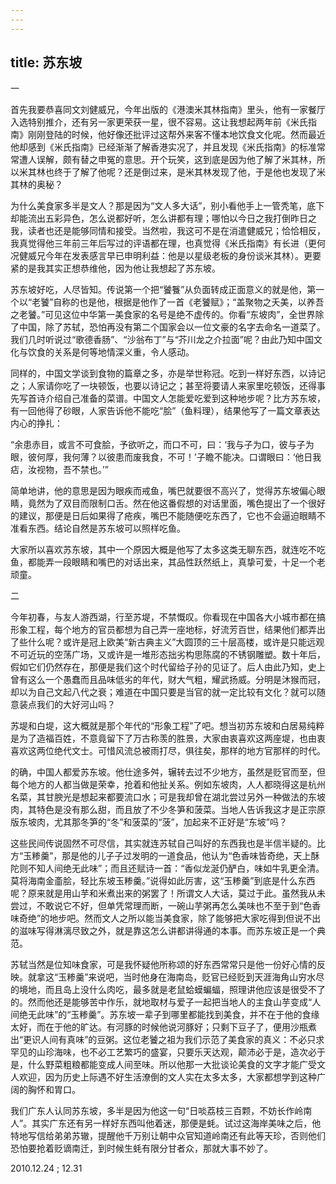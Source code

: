 ```yaml
---
---
---
```

title: 苏东坡
---




一

首先我要恭喜同文刘健威兄，今年出版的《港澳米其林指南》里头，他有一家餐厅入选特别推介，还有另一家更荣获一星，很不容易。这让我想起两年前《米氏指南》刚刚登陆的时候，他好像还批评过这帮外来客不懂本地饮食文化呢。然而最近他却感到《米氏指南》已经渐渐了解香港实况了，并且发现《米氏指南》的标准常常遭人误解，颇有替之申冤的意思。开个玩笑，这到底是因为他了解了米其林，所以米其林也终于了解了他呢？还是倒过来，是米其林发现了他，于是他也发现了米其林的奥秘？

为什么美食家多半是文人？那是因为“文人多大话”，别小看他手上一管秃笔，底下却能流出五彩异色，怎么说都好听，怎么讲都有理；哪怕以今日之我打倒昨日之我，读者也还是能够同情和接受。当然啦，我这可不是在消遣健威兄；恰恰相反，我真觉得他三年前三年后写过的评语都在理，也真觉得《米氏指南》有长进（更何况健威兄今年在发表感言早已申明利益：他是以星级老板的身份谈米其林）。更要紧的是我其实正想恭维他，因为他让我想起了苏东坡。

苏东坡好吃，人尽皆知。传说第一个把“饕餮”从负面转成正面意义的就是他，第一个以“老饕”自称的也是他，根据是他作了一首《老饕赋》；“盖聚物之夭美，以养吾之老饕。”可见这位中华第一美食家的名号是绝不虚传的。你看“东坡肉”，全世界除了中国，除了苏轼，恐怕再没有第二个国家会以一位文豪的名字去命名一道菜了。我们几时听说过“歌德香肠”、“沙翁布丁”与“芥川龙之介拉面”呢？由此乃知中国文化与饮食的关系是何等地情深义重，令人感动。

同样的，中国文学谈到食物的篇章之多，亦是举世称冠。吃到一样好东西，以诗记之；人家请你吃了一块顿饭，也要以诗记之；甚至将要请人来家里吃顿饭，还得事先写首诗介绍自己准备的菜谱。中国文人怎能爱吃爱到这种地步呢？比方苏东坡，有一回他得了砂眼，人家告诉他不能吃“脍”（鱼料理），结果他写了一篇文章表达内心的挣扎：

“余患赤目，或言不可食脍，予欲听之，而口不可，曰：‘我与子为口，彼与子为眼，彼何厚，我何薄？以彼患而废我食，不可！’子瞻不能决。口谓眼曰：‘他日我痁，汝视物，吾不禁也。’”

简单地讲，他的意思是因为眼疾而戒鱼，嘴巴就要很不高兴了，觉得苏东坡偏心眼睛，竟然为了双目而限制口舌。然在他这番假想的对话里面，嘴色提出了一个很好的建议，那便是日后如果得了疮疾，嘴巴不能随便吃东西了，它也不会逼迫眼睛不准看东西。结论自然是苏东坡可以照样吃鱼。

大家所以喜欢苏东坡，其中一个原因大概是他写了太多这类无聊东西，就连吃不吃鱼，都能弄一段眼睛和嘴巴的对话出来，其品性跃然纸上，真挚可爱，十足一个老顽童。

二

今年初春，与友人游西湖，行至苏堤，不禁慨叹。你看现在中国各大小城市都在搞形象工程，每个地方的官员都想为自己弄一座地标，好流芳百世，结果他们都弄出了些什么呢？或许是冠上欧美“新古典主义”大圆顶的三十层高楼，或许是只能远观不可近玩的空荡广场，又或许是一堆形态拙劣构思陈腐的不锈钢雕塑。数十年后，假如它们仍然存在，那便是我们这个时代留给子孙的见证了。后人由此乃知，史上曾有这么一个愚蠢而且品味低劣的年代，财大气粗，耀武扬威。分明是沐猴而冠，却以为自己文起八代之衰；难道在中国只要是当官的就一定比较有文化？就可以随意装点我们的大好河山吗？

苏堤和白堤，这大概就是那个年代的“形象工程”了吧。想当初苏东坡和白居易纯粹是为了造福百姓，不意竟留下了万古称羡的胜景，大家由衷喜欢这两座堤，也由衷喜欢这两位绝代文士。可惜风流总被雨打尽，俱往矣，那样的地方官那样的时代。

的确，中国人都爱苏东坡。他仕途多舛，辗转去过不少地方，虽然是贬官而至，但每个地方的人都当做是荣幸，抢着和他扯关系。例如东坡肉，人人都晓得这是杭州名菜，其甘腴光是想起来都要流口水；可是我却曾在湖北尝过另外一种做法的东坡肉，其特色是没有那么甜，而且放了不少冬笋和菠菜。当地人告诉我这才是正宗原版东坡肉，尤其那冬笋的“冬”和菠菜的“菠”，加起来不正好是“东坡”吗？

这些民间传说固然不可尽信，其实就连苏轼自己叫好的东西我也是半信半疑的。比方“玉糁羹”，那是他的儿子子过发明的一道食品，他认为“色香味皆奇绝，天上酥陀则不知人间绝无此味”；而且还赋诗一首：“香似龙涎仍酽白，味如牛乳更全清。莫将海南金齑脍，轻比东坡玉糁羹。”说得如此厉害，这“玉糁羹”到底是什么东西呢？原来就是用山芋和米煮出来的粥罢了！所谓文人大话，莫过于此。虽然我从未尝过，不敢说它不好，但单凭常理而断，一碗山芋粥再怎么美味也不至于到“色香味奇绝”的地步吧。然而文人之所以能当美食家，除了能够把大家吃得到但说不出的滋味写得淋漓尽致之外，就是靠这怎么讲都讲得通的本事。而苏东坡正是一个典范。

苏轼当然是位知味食家，可是我怀疑他所称颂的好东西常常只是他一份好心情的反映。就拿这“玉糁羹”来说吧，当时他身在海南岛，贬官已经贬到天涯海角山穷水尽的境地，而且岛上没什么肉吃，最多就是老鼠蛤蟆蝙蝠，照理讲他应该是很受不了的。然而他还是能够苦中作乐，就地取材与爱子一起把当地人的主食山芋变成“人间绝无此味”的“玉糁羹”。苏东坡一辈子到哪里都能找到美食，并不在于他的食缘太好，而在于他的旷达。有河豚的时候他说河豚好；只剩下豆子了，便用沙瓶煮出“更识人间有真味”的豆粥。这位老饕之祖为我们示范了美食家的真义：不必只求罕见的山珍海味，也不必工艺繁巧的盛宴，只要乐天达观，颠沛必于是，造次必于是，什么野菜粗粮都能变成人间至味。所以他那一大批谈论美食的文字才能广受文人欢迎，因为历史上际遇不好生活潦倒的文人实在太多太多，大家都想学到这种广阔的胸怀和胃口。

我们广东人认同苏东坡，多半是因为他这一句“日啖荔枝三百颗，不妨长作岭南人”。其实广东还有另一样好东西叫他着迷，那便是蚝。试过这海岸美味之后，他特地写信给弟弟苏辙，提醒他千万别让朝中众官知道岭南还有此等天珍，否则他们恐怕要抢着贬谪南迁，到时候生蚝有限分甘者众，那就大事不妙了。





2010.12.24 ; 12.31
